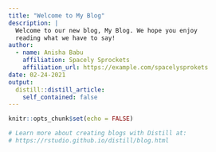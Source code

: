 ```yaml
---
title: "Welcome to My Blog"
description: |
  Welcome to our new blog, My Blog. We hope you enjoy 
  reading what we have to say!
author:
  - name: Anisha Babu
    affiliation: Spacely Sprockets
    affiliation_url: https://example.com/spacelysprokets
date: 02-24-2021
output:
  distill::distill_article:
    self_contained: false
---
```


```r
knitr::opts_chunk$set(echo = FALSE)

# Learn more about creating blogs with Distill at:
# https://rstudio.github.io/distill/blog.html

```



